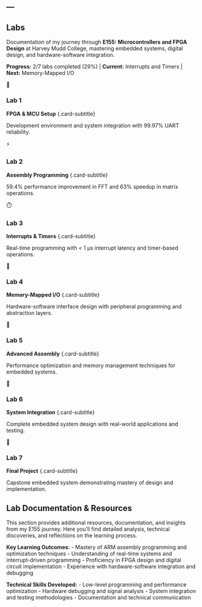 ---
---

::: {.full-width-title}
::: {.section-title-container}
## Labs {.section-title}
:::
:::

::: {.page-content}
::: {.sidebar-left}
:::

::: {.main-content}
::: {.labs-intro .scroll-animate}
Documentation of my journey through **E155: Microcontrollers and FPGA Design** at Harvey Mudd College, mastering embedded systems, digital design, and hardware-software integration.

::: {.progress-indicator}
**Progress:** 2/7 labs completed (29%) | **Current:** Interrupts and Timers | **Next:** Memory-Mapped I/O
:::
:::

::: {.labs-grid}
::: {.lab-card .completed .scroll-animate-left}
::: {.lab-icon}
🔧
:::
### Lab 1
**FPGA & MCU Setup** {.card-subtitle}

Development environment and system integration with 99.97% UART reliability.
:::

::: {.lab-card .completed .scroll-animate-scale}
::: {.lab-icon}
⚡
:::
### Lab 2
**Assembly Programming** {.card-subtitle}

59.4% performance improvement in FFT and 63% speedup in matrix operations.
:::

::: {.lab-card .in-progress .scroll-animate-right}
::: {.lab-icon}
⏱️
:::
### Lab 3
**Interrupts & Timers** {.card-subtitle}

Real-time programming with < 1 μs interrupt latency and timer-based operations.
:::

::: {.lab-card .scroll-animate-left}
::: {.lab-icon}
💾
:::
### Lab 4
**Memory-Mapped I/O** {.card-subtitle}

Hardware-software interface design with peripheral programming and abstraction layers.
:::

::: {.lab-card .scroll-animate-scale}
::: {.lab-icon}
🚀
:::
### Lab 5
**Advanced Assembly** {.card-subtitle}

Performance optimization and memory management techniques for embedded systems.
:::

::: {.lab-card .scroll-animate-right}
::: {.lab-icon}
🔗
:::
### Lab 6
**System Integration** {.card-subtitle}

Complete embedded system design with real-world applications and testing.
:::

::: {.lab-card .scroll-animate-left}
::: {.lab-icon}
🎯
:::
### Lab 7
**Final Project** {.card-subtitle}

Capstone embedded system demonstrating mastery of design and implementation.
:::
:::

:::

::: {.sidebar-right}
:::
:::

::: {.full-width-content}
::: {.section-title-container}
## Lab Documentation & Resources {.section-title}
:::

::: {.scroll-animate}
This section provides additional resources, documentation, and insights from my E155 journey. Here you'll find detailed analysis, technical discoveries, and reflections on the learning process.

**Key Learning Outcomes:**
- Mastery of ARM assembly programming and optimization techniques
- Understanding of real-time systems and interrupt-driven programming
- Proficiency in FPGA design and digital circuit implementation
- Experience with hardware-software integration and debugging

**Technical Skills Developed:**
- Low-level programming and performance optimization
- Hardware debugging and signal analysis
- System integration and testing methodologies
- Documentation and technical communication
:::
:::

<script src="scroll-animations.js"></script>

